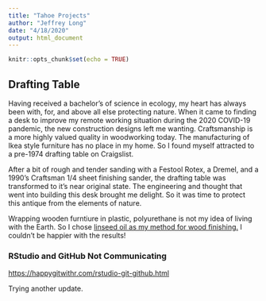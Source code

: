 ```yaml
---
title: "Tahoe Projects"
author: "Jeffrey Long"
date: "4/18/2020"
output: html_document
---
```


```r
knitr::opts_chunk$set(echo = TRUE)
```

## Drafting Table

Having received a bachelor's of science in ecology, my heart has always been
with, for, and above all else protecting nature. When it came to finding a 
desk to improve my remote working situation during the 2020 COVID-19 pandemic,
the new construction designs left me wanting. Craftsmanship is a more highly 
valued quality in woodworking today. The manufacturing of Ikea style 
furniture has no place in my home. So I found myself attracted to a pre-1974 
drafting table on Craigslist.

After a bit of rough and tender sanding with a Festool Rotex, a Dremel, and 
a 1990's Craftsman 1/4 sheet finishing sander, the drafting table was
transformed to it's near original state. The engineering and thought that
went into building this desk brought me delight. So it was time to protect 
this antique from the elements of nature. 

Wrapping wooden furntiure in plastic, polyurethane is not my idea of 
living with the Earth. So I chose [linseed oil as my method for wood 
finishing.](https://ardec.ca/en/blog/22/linseed-oil-a-natural-solution-for-wood-finishing) 
I couldn't be happier with the results! 

### RStudio and GitHub Not Communicating

[https://happygitwithr.com/rstudio-git-github.html](https://happygitwithr.com/rstudio-git-github.html)

Trying another update.



